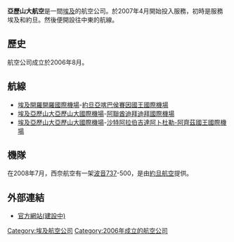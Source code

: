 {{Airline infobox |
airline=亞歷山大航空<br>Alexandria Airlines|
IATA=XH|
ICAO=KHH|
callsign=|
founded=2006年|
hubs=[[亞歷山大國際機場|亞歷山大國際機場]]<br>[[開羅國際機場|開羅國際機場]]|
focus_cities=|
fleet_size=1|
destinations=5|
frequent_flyer=|
lounge= |
alliance= |
headquarters=[[埃及|埃及]][[亞歷山大|亞歷山大]]|
key_people=Hassan Aziz (主席)|
website=http://www.alexandriaairlines.com/|
}}
'''亞歷山大航空'''是一間[[埃及|埃及]]的航空公司。於2007年4月開始投入服務，初時是服務埃及和約旦。然後便開設往中東的航線。
==歷史==
航空公司成立於2006年8月。
==航線==
*[[埃及|埃及]][[開羅|開羅]][[開羅國際機場|開羅國際機場]]-[[約旦|約旦]][[亞喀巴|亞喀巴]][[侯賽因國王國際機場|侯賽因國王國際機場]]
*[[埃及|埃及]][[亞歷山大|亞歷山大]][[亞歷山大國際機場|亞歷山大國際機場]]-[[阿聯酋|阿聯酋]][[迪拜|迪拜]][[迪拜國際機場|迪拜國際機場]]
*[[埃及|埃及]][[亞歷山大|亞歷山大]][[亞歷山大國際機場|亞歷山大國際機場]]-[[沙特阿拉伯|沙特阿拉伯]][[吉達|吉達]][[阿卜杜勒-阿齊茲國王國際機場|阿卜杜勒-阿齊茲國王國際機場]]
==機隊==
在2008年7月，西奈航空有一架[[波音737|波音737]]-500，是由[[約旦航空|約旦航空]]提供。
==外部連結==
*[http://www.alexandriaairlines.com/ 官方網站(建設中)] {{Wayback|url=http://www.alexandriaairlines.com/ |date=20201130193712 }}

{{埃及航空公司}}

[[Category:埃及航空公司|Category:埃及航空公司]]
[[Category:2006年成立的航空公司|Category:2006年成立的航空公司]]